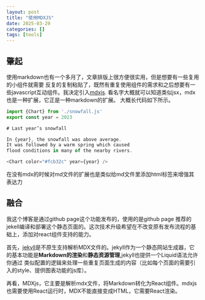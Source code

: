 ```yaml
---
layout: post
title: "使用MDXJS"
date: 2025-03-29
categories: []
tags: [tools]
---
```

## 肇起

使用markdown也有一个多月了，文章排版上很方便很实用，但是想要有一些复用的小组件就需要
反复的复制粘贴了，既然有重复使用组件的需求和之后想要有一些javascript互动组件。我决定引入[mdxjs](https://mdxjs.com/).
看名字大概就可以知道类似jsx，mdx也是一种扩展，它正是一种markdown的扩展。
大概长代码如下所示。
```js
import {Chart} from './snowfall.js'
export const year = 2023

# Last year’s snowfall

In {year}, the snowfall was above average.
It was followed by a warm spring which caused
flood conditions in many of the nearby rivers.

<Chart color="#fcb32c" year={year} />
```
在没有mdx的时候对md文件的扩展也是类似给md文件里添加html标签来增强其表达力

## 融合
我这个博客是通过github page这个功能发布的，使用的是github page 推荐的
jekell编译和部署这个静态页面的。这次技术升级希望在不改变原有发布流程的基础上，添加对react组件支持的能力。

首先，[jekyll](https://jekyllrb.com/)是不原生支持解析MDX文件的。jekyll作为一个静态网站生成器，它的基本功能是**Markdown的渲染**和**静态资源管理**,jekyll也提供一个Liquid语法允许你通过
类似配置的逻辑来处理一些重复页面生成的内容（比如每个页面的需要引入的style、提供图表功能的js库）。

再看，MDXjs，它主要是解析mdx文件，将Markdown转化为React组件。mdxjs也需要使用React运行时，MDX不能直接变成HTML，它需要React渲染。






